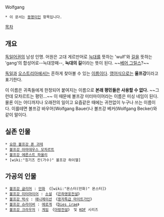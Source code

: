 Wolfgang

 * 이 문서는 [[동명이인]] 항목입니다.

[[목차]]
== 개요 ==
[[독일어]]권의 남성 인명. 어원은 고대 게르만어로 [[늑대]]를 뜻하는 'wulf'와 [[길]]을 뜻하는 'gang'의 합성어로--늑대깡패--, '''늑대의 길'''이라는 뜻이 된다. ~~[[베어 그릴스]]?~~

[[독일]]과 [[오스트리아]]에서는 흔하게 찾아볼 수 있는 [[이름]]이다. [[영어]]식으로는 '''울프강'''이라고 표기한다.

이 이름은 귀족들에게 한정되어 붙여지는 이름으로 '''본래 평민들은 사용할 수 없다.''' ~~그런데 모차르트는 평민...~~ 이 때문에 볼프강 미터마이어라는 이름은 미싱 네임이 된다. 물론 이는 어디까지나 오래전의 일이고 요즘같은 때에는 귀천없이 누구나 쓰는 이름이다. 이를테면 볼프강 바우어(Wolfgang Bauer)나 볼프강 베커(Wolfgang Becker)와 같이 말이다.

== 실존 인물 ==
 * [[요한 볼프강 폰 괴테]]
 * [[볼프강 아마데우스 모차르트]]
 * [[볼프강 에른스트 파울리]]
 * [wiki:"칭기즈 칸(가수)" 볼프강 하이헬]

== 가공의 인물 ==
 * [[볼프강 글리머]] : [[만화]] 《[wiki:"몬스터(만화)" 몬스터]》
 * [[볼프강 미터마이어]] : [[소설]] 《[[은하영웅전설]]》
 * [[볼프강 박사]] : [[애니메이션]] 《[[용자특급 마이트가인]]》
 * [[볼프강 슈라이버]] : [[에로게]] 《[[Dies irae]]》
 * [[볼프강 크라우저]] : [[게임]] 《[[아랑전설]]》 및 [[KOF]] 시리즈
